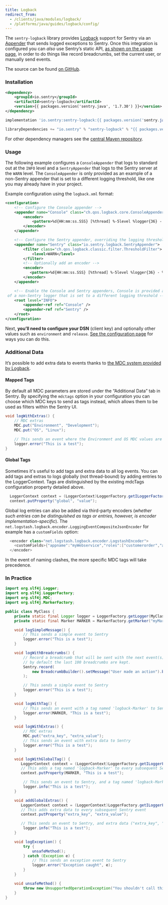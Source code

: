 ```yaml
---
title: Logback
redirect_from:
  - /clients/java/modules/logback/
  - /platforms/java/guides/logback/config/
---
```


The `sentry-logback` library provides [Logback](https://logback.qos.ch/) support for Sentry via an [Appender](https://logback.qos.ch/apidocs/ch/qos/logback/core/Appender.html) that sends logged exceptions to Sentry. Once this integration is configured you can _also_ use Sentry’s static API, [as shown on the usage page](usage/), in order to do things like record breadcrumbs, set the current user, or manually send events.

The source can be found [on GitHub](https://github.com/getsentry/sentry-java/tree/master/sentry-logback).

### Installation

```xml {tabTitle:Maven}
<dependency>
    <groupId>io.sentry</groupId>
    <artifactId>sentry-logback</artifactId>
    <version>{{ packages.version('sentry.java', '1.7.30') }}</version>
</dependency>
```

```groovy {tabTitle:Gradle}
implementation 'io.sentry:sentry-logback:{{ packages.version('sentry.java', '1.7.30') }}'
```

```scala {tabTitle: SBT}
libraryDependencies += "io.sentry" % "sentry-logback" % "{{ packages.version('sentry.java', '1.7.30') }}"
```

For other dependency managers see the [central Maven repository](https://search.maven.org/artifact/io.sentry/sentry-logback).

### Usage

The following example configures a `ConsoleAppender` that logs to standard out at the `INFO` level and a `SentryAppender` that logs to the Sentry server at the `WARN` level. The `ConsoleAppender` is only provided as an example of a non-Sentry appender that is set to a different logging threshold, like one you may already have in your project.

Example configuration using the `logback.xml` format:

```xml
<configuration>
    <!-- Configure the Console appender -->
    <appender name="Console" class="ch.qos.logback.core.ConsoleAppender">
        <encoder>
            <pattern>%d{HH:mm:ss.SSS} [%thread] %-5level %logger{36} - %msg%n</pattern>
        </encoder>
    </appender>

    <!-- Configure the Sentry appender, overriding the logging threshold to the WARN level -->
    <appender name="Sentry" class="io.sentry.logback.SentryAppender">
        <filter class="ch.qos.logback.classic.filter.ThresholdFilter">
            <level>WARN</level>
        </filter>
        <!-- Optionally add an encoder -->
        <encoder>
           <pattern>%d{HH:mm:ss.SSS} [%thread] %-5level %logger{36} - %msg%n</pattern>
        </encoder>
    </appender>

    <!-- Enable the Console and Sentry appenders, Console is provided as an example
 of a non-Sentry logger that is set to a different logging threshold -->
    <root level="INFO">
        <appender-ref ref="Console" />
        <appender-ref ref="Sentry" />
    </root>
</configuration>
```

Next, **you’ll need to configure your DSN** (client key) and optionally other values such as `environment` and `release`. [See the configuration page](configuration/options/#setting-the-dsn) for ways you can do this.

<!-- TODO-ADD-VERIFICATION-EXAMPLE -->

### Additional Data

It’s possible to add extra data to events thanks to [the MDC system provided by Logback](https://logback.qos.ch/manual/mdc.html).

#### Mapped Tags

By default all MDC parameters are stored under the “Additional Data” tab in Sentry. By specifying the `mdctags` option in your configuration you can choose which MDC keys to send as tags instead, which allows them to be used as filters within the Sentry UI.

```java
void logWithExtras() {
    // MDC extras
    MDC.put("Environment", "Development");
    MDC.put("OS", "Linux");

    // This sends an event where the Environment and OS MDC values are set as additional data
    logger.error("This is a test");
}
```

#### Global Tags

Sometimes it's useful to add tags and extra data to all log events.
You can add tags and extras to logs globally (not thread-bound) by adding entries to the LoggerContext.
Tags are distinguished by the existing mdcTags configuration property detailed above.

```java
  LoggerContext context = (LoggerContext)LoggerFactory.getILoggerFactory();
  context.putProperty("global", "value");
```

Global log entries can also be added via third-party encoders
(_whether such entries can be distinguished as tags or entries, however, is encoder implementation-specific_).
The `net.logstash.logback.encoder.LoggingEventCompositeJsonEncoder` for example has a `customFields` option:

```java
  <encoder class="net.logstash.logback.encoder.LogstashEncoder">
    <customFields>{"appname":"myWebservice","roles":["customerorder","auth"]}</customFields>
  </encoder>
```

In the event of naming clashes, the more specific MDC tags will take precedence.

### In Practice

```java
import org.slf4j.Logger;
import org.slf4j.LoggerFactory;
import org.slf4j.MDC;
import org.slf4j.MarkerFactory;

public class MyClass {
    private static final Logger logger = LoggerFactory.getLogger(MyClass.class);
    private static final Marker MARKER = MarkerFactory.getMarker("myMarker");

    void logSimpleMessage() {
        // This sends a simple event to Sentry
        logger.error("This is a test");
    }

    void logWithBreadcrumbs() {
        // Record a breadcrumb that will be sent with the next event(s),
        // by default the last 100 breadcrumbs are kept.
        Sentry.record(
            new BreadcrumbBuilder().setMessage("User made an action").build()
        );

        // This sends a simple event to Sentry
        logger.error("This is a test");
    }

    void logWithTag() {
        // This sends an event with a tag named 'logback-Marker' to Sentry
        logger.error(MARKER, "This is a test");
    }

    void logWithExtras() {
        // MDC extras
        MDC.put("extra_key", "extra_value");
        // This sends an event with extra data to Sentry
        logger.error("This is a test");
    }

    void logWithGlobalTag() {
       LoggerContext context = (LoggerContext)LoggerFactory.getILoggerFactory();
       // This adds a tag named 'logback-Marker' to every subsequent Sentry event
       context.putProperty(MARKER, "This is a test");

        // This sends an event to Sentry, and a tag named 'logback-Marker' will be added.
        logger.info("This is a test");
    }

    void addGlobalExtras() {
       LoggerContext context = (LoggerContext)LoggerFactory.getILoggerFactory();
       // This adds extra data to every subsequent Sentry event
       context.putProperty("extra_key", "extra_value");

       // This sends an event to Sentry, and extra data ("extra_key", "extra_value") will be added.
        logger.info("This is a test");
    }

    void logException() {
        try {
            unsafeMethod();
        } catch (Exception e) {
            // This sends an exception event to Sentry
            logger.error("Exception caught", e);
        }
    }

    void unsafeMethod() {
        throw new UnsupportedOperationException("You shouldn't call this!");
    }
}
```
